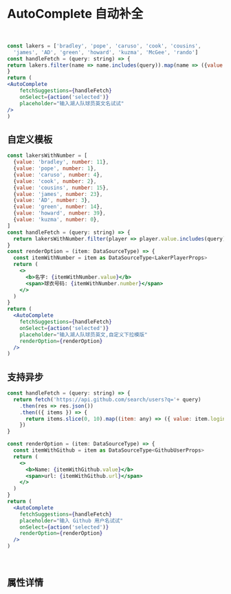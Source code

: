 

<Meta title='TintUI|AutoComplete' component={AutoComplete} />

<br/>

# AutoComplete 自动补全
<br/>


```jsx
const lakers = ['bradley', 'pope', 'caruso', 'cook', 'cousins',
  'james', 'AD', 'green', 'howard', 'kuzma', 'McGee', 'rando']
const handleFetch = (query: string) => {
return lakers.filter(name => name.includes(query)).map(name => ({value: name}))
}
return (
<AutoComplete 
    fetchSuggestions={handleFetch}
    onSelect={action('selected')}
    placeholder="输入湖人队球员英文名试试"
/>
)
```


<Preview>
<Story name='AutoComplete'> 
    <div style={{height:'300px'}}>
       <AutocompleteExample/>
    </div>
</Story>
</Preview>



## 自定义模板


```jsx
const lakersWithNumber = [
  {value: 'bradley', number: 11},
  {value: 'pope', number: 1},
  {value: 'caruso', number: 4},
  {value: 'cook', number: 2},
  {value: 'cousins', number: 15},
  {value: 'james', number: 23},
  {value: 'AD', number: 3},
  {value: 'green', number: 14},
  {value: 'howard', number: 39},
  {value: 'kuzma', number: 0},
] 
const handleFetch = (query: string) => {
  return lakersWithNumber.filter(player => player.value.includes(query))
}
const renderOption = (item: DataSourceType) => {
  const itemWithNumber = item as DataSourceType<LakerPlayerProps>
  return (
    <>
      <b>名字: {itemWithNumber.value}</b>
      <span>球衣号码: {itemWithNumber.number}</span>
    </>
  )
}
return (
  <AutoComplete 
    fetchSuggestions={handleFetch}
    onSelect={action('selected')}
    placeholder="输入湖人队球员英文,自定义下拉模版"
    renderOption={renderOption}
  />
)
```

<Preview>
<Story name='AutoComplete2'> 
    <div style={{height:'300px'}}>
       <ToUseTemplete/>
    </div>
</Story>
</Preview>

## 支持异步

```jsx
const handleFetch = (query: string) => {
  return fetch('https://api.github.com/search/users?q='+ query)
    .then(res => res.json())
    .then(({ items }) => {
      return items.slice(0, 10).map((item: any) => ({ value: item.login, ...item}))
    })
}

const renderOption = (item: DataSourceType) => {
  const itemWithGithub = item as DataSourceType<GithubUserProps>
  return (
    <>
      <b>Name: {itemWithGithub.value}</b>
      <span>url: {itemWithGithub.url}</span>
    </>
  )
}
return (
  <AutoComplete 
    fetchSuggestions={handleFetch}
    placeholder="输入 Github 用户名试试"
    onSelect={action('selected')}
    renderOption={renderOption}
  />
)
```


<Preview>
<Story name='AutoComplete async'> 
    <div style={{height:'300px'}}>
       <AsyncTest/>
    </div>
</Story>
</Preview>


<br/>

## 属性详情 

<Props of={AutoComplete} />